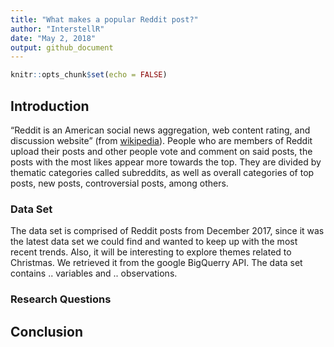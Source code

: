 ```yaml
---
title: "What makes a popular Reddit post?"
author: "InterstellR"
date: "May 2, 2018"
output: github_document
---
```


```r
knitr::opts_chunk$set(echo = FALSE)
```

## Introduction

"Reddit is an American social news aggregation, web content rating, and discussion website" (from [wikipedia](https://en.wikipedia.org/wiki/Reddit)). People who are members of Reddit upload their posts and other people vote and comment on said posts, the posts with the most likes appear more towards the top. They are divided by thematic categories called subreddits, as well as overall categories of top posts, new posts, controversial posts, among others. 

### Data Set
The data set is comprised of Reddit posts from December 2017, since it was the latest data set we could find and wanted to keep up with the most recent trends. Also,  it will be interesting to explore themes related to Christmas. We retrieved it from the google BigQuerry API. The data set contains .. variables and .. observations. 

### Research Questions



## Conclusion
